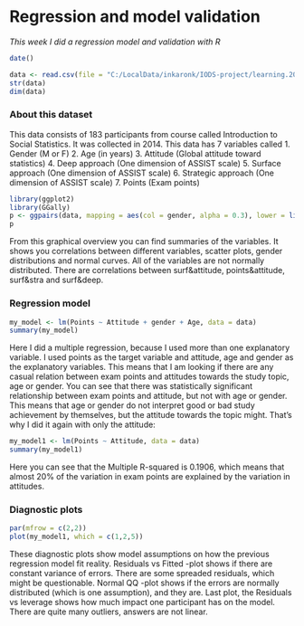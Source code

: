 # **Regression and model validation**

*This week I did a regression model and validation with R*

```r
date()
```
```r
data <- read.csv(file = "C:/LocalData/inkaronk/IODS-project/learning.2014csv", header = TRUE)
str(data)
dim(data)
```

### About this dataset

This data consists of 183 participants from course called Introduction to Social Statistics. It was collected in 2014. This data has 7 variables called
  1. Gender (M or F)
  2. Age (in years)
  3. Attitude (Global attitude toward statistics)
  4. Deep approach (One dimension of ASSIST scale)
  5. Surface approach (One dimension of ASSIST scale)
  6. Strategic approach (One dimension of ASSIST scale)
  7. Points (Exam points)

```r
library(ggplot2)
library(GGally)
p <- ggpairs(data, mapping = aes(col = gender, alpha = 0.3), lower = list(combo = wrap("facethist", bins = 20)))
p
```

  From this graphical overview you can find summaries of the variables. It shows you correlations between different variables, scatter plots, gender distributions and normal curves. All of the variables are not normally distributed. There are correlations between surf&attitude, points&attitude, surf&stra and surf&deep.
  
### Regression model

```r
my_model <- lm(Points ~ Attitude + gender + Age, data = data)
summary(my_model)
```
Here I did a multiple regression, because I used more than one explanatory variable. I used points as the target variable and attitude, age and gender as the explanatory variables. This means that I am looking if there are any casual relation between exam points and attitudes towards the study topic, age or gender. You can see that there was statistically significant relationship between exam points and attitude, but not with age or gender. This means that age or gender do not interpret good or bad study achievement by themselves, but the attitude towards the topic might. That's why I did it again with only the attitude:

```r
my_model1 <- lm(Points ~ Attitude, data = data)
summary(my_model1)
```

Here you can see that the Multiple R-squared is  0.1906, which means that almost 20% of the variation in exam points are explained by the variation in attitudes.

### Diagnostic plots
```r
par(mfrow = c(2,2))
plot(my_model1, which = c(1,2,5))
```

These diagnostic plots show model assumptions on how the previous regression model fit reality. Residuals vs Fitted -plot shows if there are constant variance of errors. There are some spreaded residuals, which might be questionable. Normal QQ -plot shows if the errors are normally distributed (which is one assumption), and they are. Last plot, the Residuals vs leverage shows how much impact one participant has on the model. There are quite many outliers, answers are not linear.